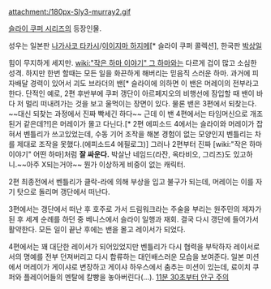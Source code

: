 attachment:/180px-Sly3-murray2.gif

[[슬라이 쿠퍼 시리즈]]의 등장인물.

성우는 일본판 [[나가사코 타카시]]/[[이이지마 하지메]][* 슬라이 쿠퍼 콜렉션], 한국판 [[박상일]]

힘이 무지하게 세지만. [[wiki:"작은 하마 이야기" 그 하마]]와는 다르게 겁이 많고 소심한 성격. 하지만 한번 할때는 모든 일을 화끈하게 해버리는 믿음직 스러운 하마. 과거에 피자배달 경력이 있어서 괴도 브라더의 밴[* 슬라이에 의하면 이 밴은 머레이의 전부라고 한다. 단적인 예로, 2편 후반부에 쿠퍼 갱단이 아르페지오의 비행선에 잠입할 때 밴이 바다 저 멀리 떠내려가는 것을 보고 울먹이는 장면이 있다. 물론 밴은 3편에서 되찾는다. ~~대신 되찾는 과정에서 진짜 빡세긴 하다~~ 근데 이 밴 4편에서는 타임머신으로 개조된거 같은데?!]은 머레이가 몰고 다닌다.[* 2편 에피소드 4에서는 슬라이와 머레이가 잡혀서 벤틀리가 쓰고있었는데, 수동 기어 조작을 해본 경험이 없는 모양인지 벤틀리는 차를 제대로 조작을 못했다.(에피소드4 에필로그)] 그러나 2편부터 진짜 [wiki:"작은 하마 이야기" 어떤 하마]처럼 '''잘 싸운다.''' 박살난 네임드(라잔, 옥타비오, 그리즈)도 있고하니.~~아주 X되는거야~~ 뭔가 이상하게 비중이 없는 캐릭터.

2편 최종전에서 벤틀리가 클락-라에 의해 부상을 입고 불구가 되는데, 머레이는 이를 자기 탓으로 돌리며 갱단에서 떠난다.

3편에서는 갱단에서 떠난 후 호주로 가서 드림워크라는 주술을 부리는 원주민의 제자가 된 후 세계 순례를 하던 중 베니스에서 슬라이 일행과 재회. 결국 다시 갱단에 들어가서 활약한다. 모든 일이 끝난 후에는 밴을 몰고 레이서가 되었다.

4편에서는 꽤 대단한 레이서가 되어있었지만 벤틀리가 다시 협력을 부탁하자 레이서로서의 명예를 전부 던져버리고 다시 합류하는 대인배스러운 모습을 보여준다. 일본 미션에서 머레이가 게이샤로 변장하고 게이샤 하우스에서 춤추는 미션이 있는데, 료이치 쿠퍼와 플레이어들의 멘탈에 칼빵을 놓아버린다(...). [http://www.youtube.com/watch?v=wi1_b3XfV68 11분 30초부터 안구 주의]
